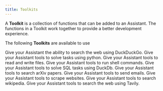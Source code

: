 ```yaml
---
title: Toolkits
---
```


A **Toolkit** is a collection of functions that can be added to an Assistant. The functions in a Toolkit work together to provide a better development experience.

The following **Toolkits** are available to use

<CardGroup cols={2}>
  <Card title="DuckDuckGo" icon="duck" href="/blocks/tools/duckduckgo">
    Give your Assistant the ability to search the web using DuckDuckGo.
  </Card>
  <Card title="Python" icon="python" href="/blocks/tools/python">
    Give your Assistant tools to solve tasks using python.
  </Card>
  <Card title="File" icon="notes" href="/blocks/tools/file">
    Give your Assistant tools to read and write files.
  </Card>
  <Card title="Shell" icon="terminal" href="/blocks/tools/shell">
    Give your Assistant tools to run shell commands.
  </Card>
  <Card title="DuckDb" icon="duck" href="/blocks/tools/duckdb">
    Give your Assistant tools to solve SQL tasks using DuckDb.
  </Card>
  <Card title="Arxiv" icon="books" href="/blocks/tools/arxiv">
    Give your Assistant tools to search arXiv papers.
  </Card>
  <Card title="Email" icon="envelope" href="/blocks/tools/email">
    Give your Assistant tools to send emails.
  </Card>
  <Card title="Website" icon="globe" href="/blocks/tools/website">
    Give your Assistant tools to scrape websites.
  </Card>
  <Card title="Wikipedia" icon="book" href="/blocks/tools/wikipedia">
    Give your Assistant tools to search wikipedia.
  </Card>
  <Card title="Tavily" icon="globe" href="/blocks/tools/tavily">
    Give your Assistant tools to search the web using Tavily.
  </Card>

</CardGroup>
